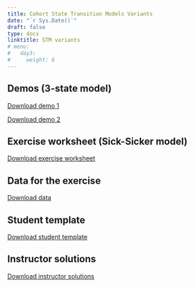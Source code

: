 ---
title: Cohort State Transition Models Variants
date: "`r Sys.Date()`"
draft: false
type: docs
linktitle: STM variants
# menu:
#   day3:
#     weight: 6
---

## Demos (3-state model)

[Download demo 1](../../../rmds/Markov_3state_time.Rmd)

[Download demo 2](../../../rmds/Markov_3state_tunnels.Rmd)

## Exercise worksheet (Sick-Sicker model)

[Download exercise worksheet](../../../rmds/markov_sick-sicker_tunnels_exercise.pdf)

## Data for the exercise

[Download data](../../../rmds/HMD_USA_Mx_2015.csv)

## Student template

[Download student template](../../../rmds/markov_sick-sicker_tunnels_template.Rmd)

## Instructor solutions

[Download instructor solutions](../../../rmds/markov_sick-sicker_tunnels_solutions.Rmd)


